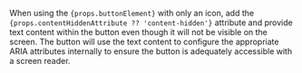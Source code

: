When using the <code>{props.buttonElement}</code> with only an icon, add the <code>{props.contentHiddenAttribute ?? 'content-hidden'}</code>
attribute and provide text content within the button even though it will not be visible on the screen. The button will use the text content
to configure the appropriate ARIA attributes internally to ensure the button is adequately accessible with a screen reader.
